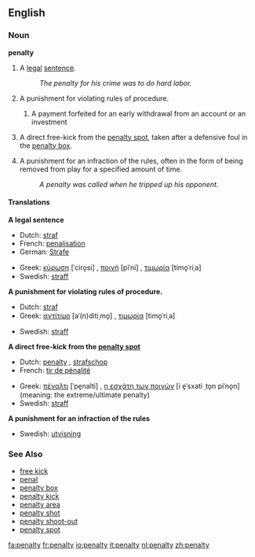 {{wikipedia}}
==English==
===Noun===
'''penalty'''

# A [[legal]] [[sentence]].
#:''The penalty for his crime was to do hard labor.''
# A punishment for violating rules of procedure.
##{{finance}} A payment forfeited for an early withdrawal from an account or an investment
# {{football}} A direct free-kick from the [[penalty spot]], taken after a defensive foul in the [[penalty box]].
# {{Icehockey}} A punishment for an infraction of the rules, often in the form of being removed from play for a specified amount of time.
#:''A penalty was called when he tripped up his opponent.''

====Translations====
'''A legal sentence'''
{{top}}
*Dutch: [[straf]] {{f}}
*French: [[penalisation]] {{f}}
*German: [[Strafe]]
{{mid}}
*Greek: [[κύρωση]] [ˈciro̞si] {{f}}, [[ποινή]] [piˈni] {{f}}, [[τιμωρία]] [timo̞ˈriˌa] {{f}}
*Swedish: [[straff]] {{n}}
{{bottom}}

'''A punishment for violating rules of procedure.'''
{{top}}
*Dutch: [[straf]] {{f}}
*Greek: [[αντίτιμο]] [aˈ(n)ditiˌmo̞] {{n}}, [[τιμωρία]] [timo̞ˈriˌa] {{f}}
{{mid}}
*Swedish: [[straff]] {{n}}
{{bottom}}

'''{{football}} A direct free-kick from the [[penalty spot]]'''
{{top}}
*Dutch: [[penalty]] {{m}}, [[strafschop]] {{m}}
*French: [[tir de pénalité]] {{m}}
{{mid}}
*Greek: [[πέναλτι]] [ˈpe̞nalti] {{n}}, [[η εσχάτη των ποινών]] [i e̞ˈsxati ˌto̞n piˈno̞n] {{f}} (meaning: the extreme/ultimate penalty)
*Swedish: [[straff]] {{c}}
{{bottom}}

'''{{Icehockey}} A punishment for an infraction of the rules'''
{{top}}
{{mid}}
*Swedish: [[utvisning]] {{c}}
{{bottom}}

===See Also===
*[[free kick]]
*[[penal]]
*[[penalty box]]
*[[penalty kick]]
*[[penalty area]]
*[[penalty shot]]
*[[penalty shoot-out]]
*[[penalty spot]]

[[fa:penalty]]
[[fr:penalty]]
[[io:penalty]]
[[it:penalty]]
[[nl:penalty]]
[[zh:penalty]]